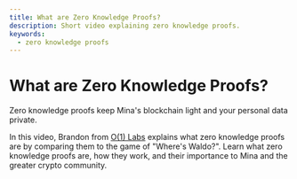 ```yaml
---
title: What are Zero Knowledge Proofs?
description: Short video explaining zero knowledge proofs.
keywords:
  - zero knowledge proofs
---
```



# What are Zero Knowledge Proofs?

Zero knowledge proofs keep Mina's blockchain light and your personal data private.

In this video, Brandon from <a href="https://o1labs.org/">O(1) Labs</a> explains what zero knowledge proofs are by comparing them to the game of "Where's Waldo?". Learn what zero knowledge proofs are, how they work, and their importance to Mina and the greater crypto community.

<ResponsiveVideo src="https://www.youtube.com/embed/GvwYJDzzI-g" />
